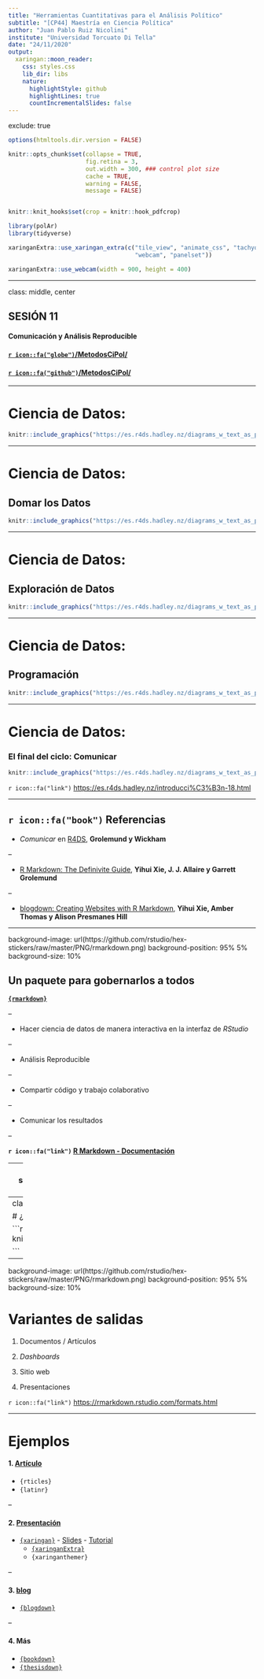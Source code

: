 ```yaml
---
title: "Herramientas Cuantitativas para el Análisis Político"
subtitle: "[CP44] Maestría en Ciencia Política"
author: "Juan Pablo Ruiz Nicolini"
institute: "Universidad Torcuato Di Tella"
date: "24/11/2020"
output:
  xaringan::moon_reader:
    css: styles.css
    lib_dir: libs
    nature:
      highlightStyle: github
      highlightLines: true
      countIncrementalSlides: false
---
```


exclude: true

```r
options(htmltools.dir.version = FALSE)

knitr::opts_chunk$set(collapse = TRUE,
                      fig.retina = 3,
                      out.width = 300, ### control plot size
                      cache = TRUE,
                      warning = FALSE,
                      message = FALSE)


knitr::knit_hooks$set(crop = knitr::hook_pdfcrop)

library(polAr)
library(tidyverse)

```


```r
xaringanExtra::use_xaringan_extra(c("tile_view", "animate_css", "tachyons",
                                    "webcam", "panelset"))

xaringanExtra::use_webcam(width = 900, height = 400)
```



---

class: middle, center


## SESIÓN 11
#### Comunicación y Análisis Reproducible



#### [`r icon::fa("globe")`/MetodosCiPol/](https://tuqmano.github.io/MetodosCiPol/)

#### [`r icon::fa("github")`/MetodosCiPol/](https://github.com/TuQmano/MetodosCiPol)




---

# Ciencia de Datos:  



```r
knitr::include_graphics("https://es.r4ds.hadley.nz/diagrams_w_text_as_path/es/data-science.svg")

```


---

# Ciencia de Datos:  

## Domar los Datos

```r
knitr::include_graphics("https://es.r4ds.hadley.nz/diagrams_w_text_as_path/es/data-science-wrangle.svg")

```


---

# Ciencia de Datos:  

## Exploración de Datos

```r
knitr::include_graphics("https://es.r4ds.hadley.nz/diagrams_w_text_as_path/es/data-science-explore.svg")

```


---

# Ciencia de Datos:  

## Programación 

```r
knitr::include_graphics("https://es.r4ds.hadley.nz/diagrams_w_text_as_path/es/data-science-program.svg")

```




---

# Ciencia de Datos:  

### El final del ciclo: Comunicar 

```r
knitr::include_graphics("https://es.r4ds.hadley.nz/diagrams_w_text_as_path/es/data-science-communicate.svg")

```

`r icon::fa("link")` <https://es.r4ds.hadley.nz/introducci%C3%B3n-18.html>



---

## `r icon::fa("book")` Referencias

* _Comunicar_ en  [R4DS](https://es.r4ds.hadley.nz/introducci%C3%B3n-18.html), **Grolemund y Wickham**

--

* [R Markdown: The Definivite Guide](https://bookdown.org/yihui/rmarkdown/), **Yihui Xie, J. J. Allaire y Garrett Grolemund** 

--

* [blogdown: Creating Websites with R Markdown](https://bookdown.org/yihui/blogdown/), **Yihui Xie, Amber Thomas y Alison Presmanes Hill **



---

background-image: url(https://github.com/rstudio/hex-stickers/raw/master/PNG/rmarkdown.png)
background-position: 95% 5%
background-size: 10%

## Un paquete para gobernarlos a todos

**[`{rmarkdown}`](https://github.com/rstudio/rmarkdown)**

--

* Hacer ciencia de datos de manera interactiva en la interfaz de _RStudio_

--

* Análisis Reproducible

--

* Compartir código y trabajo colaborativo

--

* Comunicar los resultados

--


**`r icon::fa("link")` [R Markdown - Documentación](https://rmarkdown.rstudio.com/articles.html)**

---
background-image: url(https://github.com/rstudio/hex-stickers/raw/master/PNG/rmarkdown.png)
background-position: 95% 5%
background-size: 10%

## Una manera de escribir 

### Muchas salidas posibles 


```r
knitr::include_graphics("https://es.r4ds.hadley.nz/screenshots/rmarkdown-knit.png")

```

_knitear_ : `Ctrl + Shift + K`


`r icon::fa("link")` <https://es.r4ds.hadley.nz/formatos-de-r-markdown.html>



---
class: inverse, middle, center

# ¿Cómo es el proceso?

```r

knitr::include_graphics("https://es.r4ds.hadley.nz/images/RMarkdownFlow.png")


```

---
background-image: url(https://github.com/rstudio/hex-stickers/raw/master/PNG/rmarkdown.png)
background-position: 95% 5%
background-size: 10%

# Variantes de salidas

1. Documentos / Artículos 

2. _Dashboards_ 

3. Sitio web 

4. Presentaciones 

`r icon::fa("link")`  <https://rmarkdown.rstudio.com/formats.html>


---

# Ejemplos

####  1. [Artículo](https://github.com/TuQmano/presentaciones-LatinR2020)

* `{rticles}` 
* `{latinr}` 

--

#### 2. [Presentación](https://github.com/TuQmano/MetodosCiPol/tree/master/docs/Clase01)



* [`{xaringan}`](https://github.com/yihui/xaringan) - [Slides](https://slides.yihui.org/xaringan/#1) - [Tutorial](https://xaringantutorial.netlify.app/)
  +  [`{xaringanExtra}`](https://pkg.garrickadenbuie.com/xaringanExtra) 
  +  `{xaringanthemer}`


--

#### 3. [blog](https://github.com/TuQmano/tuqmano.com) 

* [`{blogdown}`](https://bookdown.org/yihui/blogdown/)

-- 

#### 4. **Más**

* [`{bookdown}`](https://bookdown.org/)
* [`{thesisdown}`](https://github.com/ismayc/thesisdown)